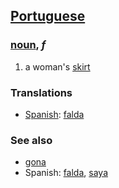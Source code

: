 == [[Portuguese]] ==
=== [[noun]], ''f'' ===
# a woman's [[skirt]]

=== Translations ===
*[[Spanish]]: [[falda]]

=== See also ===
*[[gona]]
*Spanish: [[falda]], [[saya]]